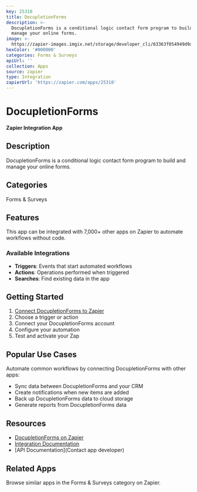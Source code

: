 ```yaml
---
key: 25310
title: DocupletionForms
description: >-
  DocupletionForms is a conditional logic contact form program to build and
  manage your online forms.
image: >-
  https://zapier-images.imgix.net/storage/developer_cli/63363f054949d9a1bcd134ae12aaa79d_5.png?auto=format%2Ccompress&ixlib=python-3.0.0&q=50
hexColor: '#000000'
categories: Forms & Surveys
apiUrl: ''
collection: Apps
source: zapier
type: Integration
zapierUrl: 'https://zapier.com/apps/25310'
---
```

# DocupletionForms

**Zapier Integration App**

## Description

DocupletionForms is a conditional logic contact form program to build and manage your online forms.

## Categories

Forms & Surveys

## Features

This app can be integrated with 7,000+ other apps on Zapier to automate workflows without code.

### Available Integrations

- **Triggers**: Events that start automated workflows
- **Actions**: Operations performed when triggered
- **Searches**: Find existing data in the app

## Getting Started

1. [Connect DocupletionForms to Zapier](https://zapier.com/apps/25310)
2. Choose a trigger or action
3. Connect your DocupletionForms account
4. Configure your automation
5. Test and activate your Zap

## Popular Use Cases

Automate common workflows by connecting DocupletionForms with other apps:

- Sync data between DocupletionForms and your CRM
- Create notifications when new items are added
- Back up DocupletionForms data to cloud storage
- Generate reports from DocupletionForms data

## Resources

- [DocupletionForms on Zapier](https://zapier.com/apps/25310)
- [Integration Documentation](https://zapier.com/apps/25310/integrations)
- [API Documentation](Contact app developer)

## Related Apps

Browse similar apps in the Forms & Surveys category on Zapier.
